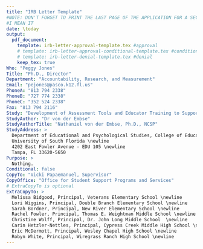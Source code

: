```yaml
---
title: "IRB Letter Template"
#NOTE: DON'T FORGET TO PRINT THE LAST PAGE OF THE APPLICATION FOR A SECOND SIGNATURE
#I MEAN IT
date: \today
output: 
  pdf_document:
    template: irb-letter-approval-template.tex #approval
    # template: irb-letter-approval-conditional-template.tex #conditional
    # template: irb-letter-denial-template.tex #denial
    keep_tex: true
Who: "Peggy Jones"
Title: "Ph.D., Director"
Department: "Accountability, Research, and Measurement"
Email: "pejones@pasco.k12.fl.us"
PhoneA: "813 794 2338"
PhoneB: "727 774 2338"
PhoneC: "352 524 2338"
Fax: "813 794 2116"
Study: "Development of Assessment Tools and Educator Training to Support Tier 2 Behavioral Intervention Selection"
StudyAuthor: "Dr von der Embse"
StudyAuthorTitle: "Nathaniel von der Embse, Ph.D., NCSP"
StudyAddress: >
  Department of Educational and Psychological Studies, College of Education \newline
  University of South Florida \newline
  4202 East Fowler Avenue - EDU 105 \newline
  Tampa, FL 33620-5650
Purpose: >
  Nothing.
Conditional: false
CopyTo: "Vicki Papaemanuel, Supervisor"
CopyOffice: "Office for Student Support Programs and Services"
# ExtraCopyTo is optional
ExtraCopyTo: > 
  Melissa Bidgood, Principal, Veterans Elementary School \newline
  Lori Wiggins, Principal, Double Branch Elementary School \newline
  Sarah Bordner, Principal, New River Elementary School \newline
  Rachel Fowler, Principal, Thomas E. Weightman Middle School \newline
  Christine Wolff, Principal, Dr. John Long Middle School  \newline
  Carin Hetzler-Nettles, Principal, Cypress Creek Middle High School \newline
  Eric McDermott, Principal, Wesley Chapel High School \newline
  Robyn White, Principal, Wiregrass Ranch High School \newline
---
```

